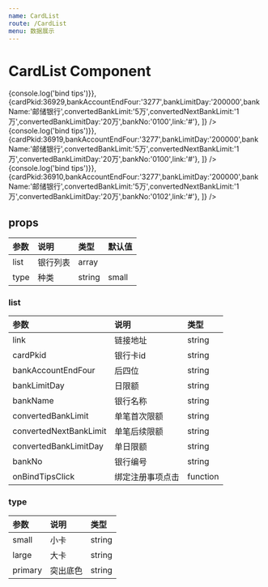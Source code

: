 ```yaml
---
name: CardList
route: /CardList
menu: 数据展示
---
```



# CardList Component

<Playground>
    <CardList
        list={[
            {cardPkid:33635,bankAccountEndFour:'7499',bankLimitDay:'500001',bankName:'浦发银行',convertedBankLimit:'5万',convertedNextBankLimit:'1万',convertedBankLimitDay:'50万',bankNo:'0310',link:'#',onBindTipsClick:()=>{console.log('bind tips')}},
            {cardPkid:36929,bankAccountEndFour:'3277',bankLimitDay:'200000',bankName:'邮储银行',convertedBankLimit:'5万',convertedNextBankLimit:'1万',convertedBankLimitDay:'20万',bankNo:'0100',link:'#'},
        ]}
    />
    <Space />
    <CardList
        type='large'
        list={[
            {cardPkid:33635,bankAccountEndFour:'7499',bankLimitDay:'500001',bankName:'浦发银行',convertedBankLimit:'5万',convertedNextBankLimit:'1万',convertedBankLimitDay:'50万',bankNo:'0310',link:'#',onBindTipsClick:()=>{console.log('bind tips')}},
            {cardPkid:36919,bankAccountEndFour:'3277',bankLimitDay:'200000',bankName:'邮储银行',convertedBankLimit:'5万',convertedNextBankLimit:'1万',convertedBankLimitDay:'20万',bankNo:'0100',link:'#'},
        ]}
    />
    <Space />
    <CardList
        type='primary'
        list={[
            {cardPkid:33635,bankAccountEndFour:'7499',bankLimitDay:'500001',bankName:'浦发银行',convertedBankLimit:'5万',convertedNextBankLimit:'1万',convertedBankLimitDay:'50万',bankNo:'0310',link:'#',onBindTipsClick:()=>{console.log('bind tips')}},
            {cardPkid:36910,bankAccountEndFour:'3277',bankLimitDay:'200000',bankName:'邮储银行',convertedBankLimit:'5万',convertedNextBankLimit:'1万',convertedBankLimitDay:'20万',bankNo:'0102',link:'#'},
        ]}
    />
</Playground>

## props

| 参数 |   说明   |  类型  | 默认值 |
| :--- | :------- | :----- | :----- |
| list | 银行列表 | array  |        |
| type | 种类     | string | small  |



### list

|          参数          |       说明       |   类型   |
| :--------------------- | :--------------- | :------- |
| link                   | 链接地址         | string   |
| cardPkid               | 银行卡id         | string   |
| bankAccountEndFour     | 后四位           | string   |
| bankLimitDay           | 日限额           | string   |
| bankName               | 银行名称         | string   |
| convertedBankLimit     | 单笔首次限额     | string   |
| convertedNextBankLimit | 单笔后续限额     | string   |
| convertedBankLimitDay  | 单日限额         | string   |
| bankNo                 | 银行编号         | string   |
| onBindTipsClick        | 绑定注册事项点击 | function |


### type

|  参数   |   说明   |  类型  |
| :------ | :------- | :----- |
| small   | 小卡     | string |
| large   | 大卡     | string |
| primary | 突出底色 | string |